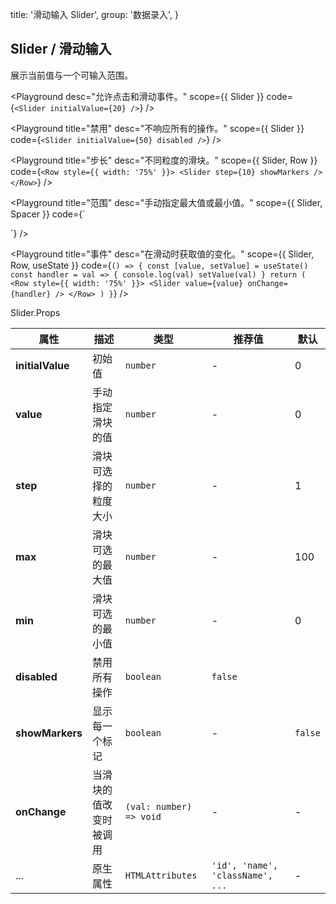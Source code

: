 
  title: '滑动输入 Slider',
  group: '数据录入',
}

## Slider / 滑动输入

展示当前值与一个可输入范围。

<Playground
  desc="允许点击和滑动事件。"
  scope={{ Slider }}
  code={`
<Slider initialValue={20} />
`} />

<Playground
  title="禁用"
  desc="不响应所有的操作。"
  scope={{ Slider }}
  code={`
<Slider initialValue={50} disabled />
`} />

<Playground
  title="步长"
  desc="不同粒度的滑块。"
  scope={{ Slider, Row }}
  code={`
<Row style={{ width: '75%' }}>
  <Slider step={10} showMarkers />
</Row>
`} />

<Playground
  title="范围"
  desc="手动指定最大值或最小值。"
  scope={{ Slider, Spacer }}
  code={`
<div style={{ width: '75%' }}>
  <Slider step={5} max={50} min={10} initialValue={25} showMarkers />
  <Spacer />
  <Slider step={0.2} max={1} min={0.2} initialValue={0.4} showMarkers />
</div>
`} />

<Playground
  title="事件"
  desc="在滑动时获取值的变化。"
  scope={{ Slider, Row, useState }}
  code={`
() => {
  const [value, setValue] = useState()
  const handler = val => {
    console.log(val)
    setValue(val)
  }
  return (
    <Row style={{ width: '75%' }}>
      <Slider value={value} onChange={handler} />
    </Row>
  )
}
`} />

<Attributes edit="/pages/zh-cn/components/slider.mdx">
<Attributes.Title>Slider.Props</Attributes.Title>

| 属性 | 描述 | 类型 | 推荐值 | 默认
| ---------- | ---------- | ---- |  -------------- | ------ |
| **initialValue** | 初始值 | `number` | - | 0 |
| **value** | 手动指定滑块的值 | `number` | - | 0 |
| **step** | 滑块可选择的粒度大小 | `number` | - | 1 |
| **max** | 滑块可选的最大值 | `number` | - | 100 |
| **min** | 滑块可选的最小值 | `number` | - | 0 |
| **disabled** | 禁用所有操作 | `boolean` | `false` |
| **showMarkers** | 显示每一个标记 | `boolean` | - | `false` |
| **onChange** | 当滑块的值改变时被调用 | `(val: number) => void` | - | - |
| ... | 原生属性 | `HTMLAttributes` | `'id', 'name', 'className', ...` | - |

</Attributes>

